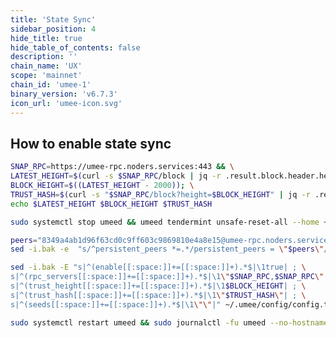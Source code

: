 ```yaml
---
title: 'State Sync'
sidebar_position: 4
hide_title: true
hide_table_of_contents: false
description: ''
chain_name: 'UX'
scope: 'mainnet'
chain_id: 'umee-1'
binary_version: 'v6.7.3'
icon_url: 'umee-icon.svg'
---
```



<PageTitle
  iconUrl="img/umee-icon.svg"
  title="UX State Sync"
  chainId="umee-1"
  version="v6.7.3"
/>

## How to enable state sync

```bash
SNAP_RPC=https://umee-rpc.noders.services:443 && \
LATEST_HEIGHT=$(curl -s $SNAP_RPC/block | jq -r .result.block.header.height); \
BLOCK_HEIGHT=$((LATEST_HEIGHT - 2000)); \
TRUST_HASH=$(curl -s "$SNAP_RPC/block?height=$BLOCK_HEIGHT" | jq -r .result.block_id.hash) && \
echo $LATEST_HEIGHT $BLOCK_HEIGHT $TRUST_HASH
```

```bash
sudo systemctl stop umeed && umeed tendermint unsafe-reset-all --home ~/.umee --keep-addr-book
```

```bash
peers="8349a4ab1d96f63cd0c9ff603c9869810e4a8e15@umee-rpc.noders.services:13656"
sed -i.bak -e  "s/^persistent_peers *=.*/persistent_peers = \"$peers\"/" ~/.umee/config/config.toml
```

```bash
sed -i.bak -E "s|^(enable[[:space:]]+=[[:space:]]+).*$|\1true| ; \
s|^(rpc_servers[[:space:]]+=[[:space:]]+).*$|\1\"$SNAP_RPC,$SNAP_RPC\"| ; \
s|^(trust_height[[:space:]]+=[[:space:]]+).*$|\1$BLOCK_HEIGHT| ; \
s|^(trust_hash[[:space:]]+=[[:space:]]+).*$|\1\"$TRUST_HASH\"| ; \
s|^(seeds[[:space:]]+=[[:space:]]+).*$|\1\"\"|" ~/.umee/config/config.toml
```

```bash
sudo systemctl restart umeed && sudo journalctl -fu umeed --no-hostname -o cat
```
